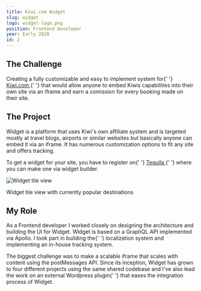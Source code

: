 ```yaml
---
title: Kiwi.com Widget
slug: widget
logo: widget-logo.png
position: Frontend Developer
year: Early 2020
id: 2
---
```


<h2 looksLike="h3">The Challenge</h2>
<p>
  Creating a fully customizable and easy to implement system for{' '}
  <a href="https://kiwi.com" rel="noreferrer noopener" target="_blank">
    Kiwi.com
  </a>{' '}
  that would allow anyone to embed Kiwis capabilities into their own site via an iframe and earn a
  comission for every booking made on their site.
</p>

<h2 looksLike="h3">The Project</h2>

<p>
  Widget is a platform that uses Kiwi's own affiliate system and is targeted mostly at travel blogs,
  airports or similar websites but basically anyone can embed it via an iframe. It has numerous
  customization options to fit any site and offers tracking.
</p>

<p>
  To get a widget for your site, you have to register on{' '}
  <a href="https://tequila.kiwi.com" rel="noreferrer noopener" target="_blank">
    Tequila
  </a>{' '}
  where you can make one via widget builder.
</p>

<img src="widget.png" alt="Widget tile view" />

<label>Widget tile view with currently popular destinations</label>

<h2 looksLike="h3">My Role</h2>

<p>
  As a <highlight>Frontend developer</highlight> I worked closely on designing the architecture and
  building the UI for Widget. Widget is based on a <highlight>GraphQL API </highlight> implemented
  via Apollo. I took part in building the{' '}
  <highlight>localization system and implementing an in-house tracking system</highlight>.
</p>

<p>
  The biggest challenge was to make a scalable iframe that scales with content using the
  postMessages API. Since its inception, Widget has grown to four different projects using the same
  shared codebase and I've also lead the work on an external <highlight>Wordpress plugin</highlight>{' '}
  that eases the integration process of Widget.
</p>

